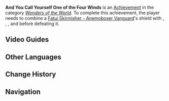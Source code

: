 {{Achievement Infobox
|title        = 
|id           = 82084
|order id     = 2084
|category     = Wonders of the World
|description  = Defeat an [[Fatui Skirmisher - Anemoboxer Vanguard|Anemoboxer Vanguard]] after having triggered all of their Elemental Absorptions.
|requirements = Combine a [[Fatui Skirmisher - Anemoboxer Vanguard]]'s shield with Pyro, Hydro, Electro, and Cryo before defeating it.
|primogems    = 5
|tracking     = 
|hidden       = 1
|topic        = Fatui Skirmisher - Anemoboxer Vanguard
|type         = Exploration
}}
'''And You Call Yourself One of the Four Winds''' is an [[Achievement]] in the category ''[[Wonders of the World]]''. To complete this achievement, the player needs to combine a [[Fatui Skirmisher - Anemoboxer Vanguard]]'s shield with {{Pyro}}, {{Hydro}}, {{Electro}}, and {{Cryo}} before defeating it.
<!--
==Trivia==
-->
==Video Guides==
{{EVT
|video1   = btm4PPkuq6c
|caption1 = "And You Call Yourself One of the Four Winds" Achievement Guide
}}

==Other Languages==
{{Other Languages|default_hidden=1
|en      = And You Call Yourself One of the Four Winds
|zhs     = 这也算四风守护？
|zhs_rm  = Zhè Yé Suànshì Sìfēng Shǒuhù?
|zht     = 這也算四風守護？
|zht_rm  = Zhè Yé Suànshì Sìfēng Shǒuhù?
|ja      = こいつも四風守護？
|ja_rm   = Koitsu mo Shifuu Shugo?
|ko      = 이런 것도 바람 사신수라고?
|ko_rm   = 
|es      = ¿Este es uno de los Cuatro Vientos?
|fr      = Un des Quatre Vents, vraiment ?
|ru      = Это тоже Хранитель четырёх ветров?
|th      = นี่คือหนึ่งในสี่วายุงั้นรึ?
|th_rm   = 
|vi      = Đây cũng được xem là Tứ Phong Thủ Hộ?
|de      = Das soll einer der Vier Winde sein?
|id      = Dia Juga Salah Satu dari Four Winds?
|pt      = Isso são também os Quatro Ventos?
<!--
|zh_tl   = 
|ja_tl   = 
|ko_tl   = 
|es_tl   = 
|fr_tl   = 
|ru_tl   = 
|th_tl   = 
|vi_tl   = 
|de_tl   = 
|id_tl   = 
|pt_tl   = 
-->
}}

==Change History==
{{Change History|1.3}}
<!--
==References==
{{Reflist}}
-->
==Navigation==
{{Achievement Navbox|Wonders of the World|Exploration}}